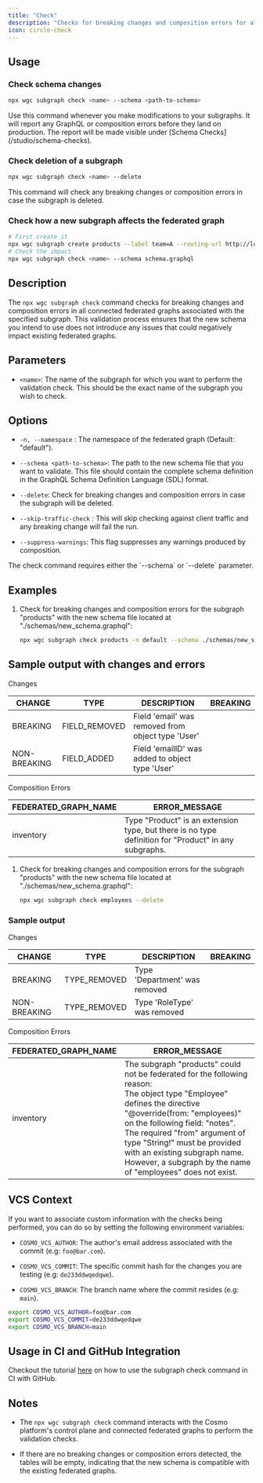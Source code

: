 ```yaml
---
title: "Check"
description: "Checks for breaking changes and composition errors for all the connected federated graphs."
icon: circle-check
---
```


## Usage

### Check schema changes

```bash
npx wgc subgraph check <name> --schema <path-to-schema>
```

<Info>
  Use this command whenever you make modifications to your subgraphs. It will
  report any GraphQL or composition errors before they land on production. The
  report will be made visible under [Schema Checks](/studio/schema-checks).
</Info>

### Check deletion of a subgraph

```bash
npx wgc subgraph check <name> --delete
```

<Info>
  This command will check any breaking changes or composition errors in case the
  subgraph is deleted.
</Info>

### Check how a new subgraph affects the federated graph

```bash
# First create it
npx wgc subgraph create products --label team=A --routing-url http://localhost:4001/graphql
# Check the impact
npx wgc subgraph check <name> --schema schema.graphql
```

## Description

The `npx wgc subgraph check` command checks for breaking changes and composition errors in all connected federated graphs associated with the specified subgraph. This validation process ensures that the new schema you intend to use does not introduce any issues that could negatively impact existing federated graphs.

## Parameters

- `<name>`: The name of the subgraph for which you want to perform the validation check. This should be the exact name of the subgraph you wish to check.

## Options

- `-n, --namespace` : The namespace of the federated graph (Default: "default").

- `--schema <path-to-schema>`: The path to the new schema file that you want to validate. This file should contain the complete schema definition in the GraphQL Schema Definition Language (SDL) format.

- `--delete`: Check for breaking changes and composition errors in case the subgraph will be deleted.

- `--skip-traffic-check` : This will skip checking against client traffic and any breaking change will fail the run.

- `--suppress-warnings`: This flag suppresses any warnings produced by composition.

<Info>
  The check command requires either the `--schema` or `--delete` parameter.
</Info>

## Examples

1. Check for breaking changes and composition errors for the subgraph "products" with the new schema file located at "./schemas/new_schema.graphql":

   ```bash
   npx wgc subgraph check products -n default --schema ./schemas/new_schema.graphql
   ```

## Sample output with changes and errors

Changes

| CHANGE       | TYPE          | DESCRIPTION                                       | BREAKING |
| ------------ | ------------- | ------------------------------------------------- | -------- |
| BREAKING     | FIELD_REMOVED | Field 'email' was removed from object type 'User' |
| NON-BREAKING | FIELD_ADDED   | Field 'emailID' was added to object type 'User'   |

Composition Errors

| FEDERATED_GRAPH_NAME | ERROR_MESSAGE                                                                                        |
| -------------------- | ---------------------------------------------------------------------------------------------------- |
| inventory            | Type "Product" is an extension type, but there is no type definition for "Product" in any subgraphs. |

1. Check for breaking changes and composition errors for the subgraph "products" with the new schema file located at "./schemas/new_schema.graphql":

   ```bash
   npx wgc subgraph check employees --delete
   ```

### Sample output

Changes

| CHANGE       | TYPE         | DESCRIPTION                   | BREAKING |
| ------------ | ------------ | ----------------------------- | -------- |
| BREAKING     | TYPE_REMOVED | Type 'Department' was removed |
| NON-BREAKING | TYPE_REMOVED | Type 'RoleType' was removed   |

Composition Errors

| FEDERATED_GRAPH_NAME | ERROR_MESSAGE                                                                                                                                                                                                                                                                                                                                                          |
| -------------------- | ---------------------------------------------------------------------------------------------------------------------------------------------------------------------------------------------------------------------------------------------------------------------------------------------------------------------------------------------------------------------- |
| inventory            | The subgraph "products" could not be federated for the following reason: <br/>The object type "Employee" defines the directive "@override(from: "employees)" on the following field: "notes".<br/> The required "from" argument of type "String!" must be provided with an existing subgraph name.<br/> However, a subgraph by the name of "employees" does not exist. |

## VCS Context

If you want to associate custom information with the checks being performed, you can do so by setting the following environment variables:

- `COSMO_VCS_AUTHOR`: The author's email address associated with the commit (e.g: `foo@bar.com`).

- `COSMO_VCS_COMMIT`: The specific commit hash for the changes you are testing (e.g: `de233ddwqedqwe`).

- `COSMO_VCS_BRANCH`: The branch name where the commit resides (e.g: `main`).

```bash
export COSMO_VCS_AUTHOR=foo@bar.com
export COSMO_VCS_COMMIT=de233ddwqedqwe
export COSMO_VCS_BRANCH=main
```

## Usage in CI and GitHub Integration

Checkout the tutorial [here](/tutorial/pr-based-workflow-for-federation) on how to use the subgraph check command in CI with GitHub.

## Notes

- The `npx wgc subgraph check` command interacts with the Cosmo platform's control plane and connected federated graphs to perform the validation checks.

- If there are no breaking changes or composition errors detected, the tables will be empty, indicating that the new schema is compatible with the existing federated graphs.
